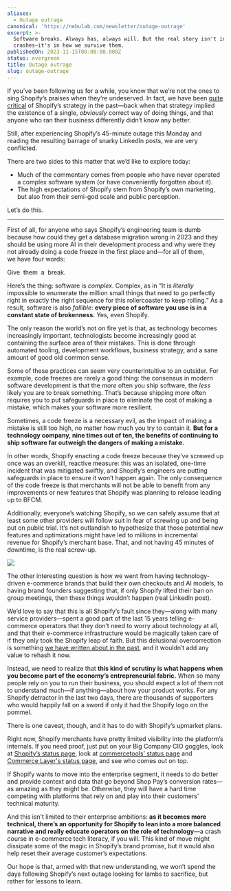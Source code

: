 ```yaml
---
aliases:
  - Outage outrage
canonical: 'https://nebulab.com/newsletter/outage-outrage'
excerpt: >-
  Software breaks. Always has, always will. But the real story isn't in the
  crashes—it's in how we survive them.
publishedOn: 2023-11-15T00:00:00.000Z
status: evergreen
title: Outage outrage
slug: outage-outrage
---
```

If you’ve been following us for a while, you know that we’re not the ones to sing Shopify’s praises when they’re undeserved. In fact, we have been [quite critical](https://mailchi.mp/nebulab/the-playbook-delusion) of Shopify’s strategy in the past—back when that strategy implied the existence of a single, _obviously_ correct way of doing things, and that anyone who ran their business differently didn’t know any better.

Still, after experiencing Shopify’s 45-minute outage this Monday and reading the resulting barrage of snarky LinkedIn posts, we are very conflicted.

There are two sides to this matter that we’d like to explore today:

- Much of the commentary comes from people who have never operated a complex software system (or have conveniently forgotten about it).
- The high expectations of Shopify stem from Shopify’s own marketing, but also from their semi-god scale and public perception.

Let’s do this.

---

First of all, for anyone who says Shopify’s engineering team is dumb because how could they get a database migration wrong in 2023 and they should be using more AI in their development process and why were they not already doing a code freeze in the first place and—for all of them, we have four words:

Give  them  a  break. 

Here’s the thing: software is _complex_. Complex, as in “It is _literally_ impossible to enumerate the million small things that need to go perfectly right in exactly the right sequence for this rollercoaster to keep rolling.” As a result, software is also _fallible_: **every piece of software you use is in a constant state of brokenness.** Yes, even Shopify.

The only reason the world’s not on fire yet is that, as technology becomes increasingly important, technologists become increasingly good at containing the surface area of their mistakes. This is done through automated tooling, development workflows, business strategy, and a sane amount of good old common sense.

Some of these practices can seem very counterintuitive to an outsider. For example, code freezes are rarely a good thing: the consensus in modern software development is that the _more_ often you ship software, the _less_ likely you are to break something. That’s because shipping more often requires you to put safeguards in place to eliminate the cost of making a mistake, which makes your software more resilient.

Sometimes, a code freeze is a necessary evil, as the impact of making a mistake is still too high, no matter how much you try to contain it. **But for a technology company, nine times out of ten, the benefits of continuing to ship software far outweigh the dangers of making a mistake.**

In other words, Shopify enacting a code freeze because they’ve screwed up once was an overkill, reactive measure: this was an isolated, one-time incident that was mitigated swiftly, and Shopify’s engineers are putting safeguards in place to ensure it won’t happen again. The only consequence of the code freeze is that merchants will not be able to benefit from any improvements or new features that Shopify was planning to release leading up to BFCM.

Additionally, everyone’s watching Shopify, so we can safely assume that at least some other providers will follow suit in fear of screwing up and being put on public trial. It’s not outlandish to hypothesize that those potential new features and optimizations might have led to millions in incremental revenue for Shopify’s merchant base. That, and not having 45 minutes of downtime, is the real screw-up.

![](https://mcusercontent.com/679f4835b2683d59bc5762ec3/images/3ef53c5e-78ee-e5a3-2ab7-7b50c9a7705a.png)

The other interesting question is how we went from having technology-driven e-commerce brands that build their own checkouts and AI models, to having brand founders suggesting that, if only Shopify lifted their ban on group meetings, then these things wouldn’t happen (real LinkedIn post).

We’d love to say that this is all Shopify’s fault since they—along with many service providers—spent a good part of the last 15 years telling e-commerce operators that they don’t need to worry about technology at all, and that their e-commerce infrastructure would be magically taken care of if they only took the Shopify leap of faith. But this delusional overcorrection is something [we have written about in the past](https://mailchi.mp/nebulab/the-playbook-delusion), and it wouldn’t add any value to rehash it now.

Instead, we need to realize that **this kind of scrutiny is what happens when you become part of the economy’s entrepreneurial fabric.** When so many people rely on you to run their business, you should expect a lot of them not to understand much—if anything—about how your product works. For any Shopify detractor in the last two days, there are thousands of supporters who would happily fall on a sword if only it had the Shopify logo on the pommel.

There is one caveat, though, and it has to do with Shopify’s upmarket plans.

Right now, Shopify merchants have pretty limited visibility into the platform’s internals. If you need proof, just put on your Big Company CIO goggles, look at [Shopify’s status page](https://www.shopifystatus.com/), look at [commercetools’ status page](https://status.commercetools.com/) and [Commerce Layer's status page](https://status.commercelayer.io/), and see who comes out on top.

If Shopify wants to move into the enterprise segment, it needs to do better and provide context and data that go beyond Shop Pay’s conversion rates—as amazing as they might be. Otherwise, they will have a hard time competing with platforms that rely on and play into their customers’ technical maturity.

And this isn’t limited to their enterprise ambitions: **as it becomes more technical, there’s an opportunity for Shopify to lean into a more balanced narrative and really educate operators on the role of technology**—a crash course in e-commerce tech literacy, if you will. This kind of move might dissipate some of the magic in Shopify’s brand promise, but it would also help reset their average customer’s expectations.

Our hope is that, armed with that new understanding, we won’t spend the days following Shopify’s next outage looking for lambs to sacrifice, but rather for lessons to learn.
